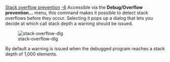 [[Property:title|Stack overflow prevention]]
[[Property:weight|-6]]
Accessible via the '''Debug/Overflow prevention...''' menu, this command makes it possible to detect stack overflows before they occur. Selecting it pops up a dialog that lets you decide at which call stack depth a warning should be issued. 

[[Image:stack-overflow-dlg]]  

By default a warning is issued when the debugged program reaches a stack depth of 1,000 elements.

{{note| '''Note''': Once an application has stopped at the selected level, it will not stop again until its stack depth goes below the critical stack depth again. }}




